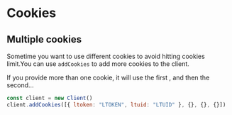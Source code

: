 # Cookies

## Multiple cookies
Sometime you want to use different cookies to avoid hitting cookies limit.You can use `addCookies` to add more cookies to the client.

If you provide more than one cookie, it will use the first , and then the second...
```javascript
const client = new Client()
client.addCookies([{ ltoken: "LTOKEN", ltuid: "LTUID" }, {}, {}, {}])
```